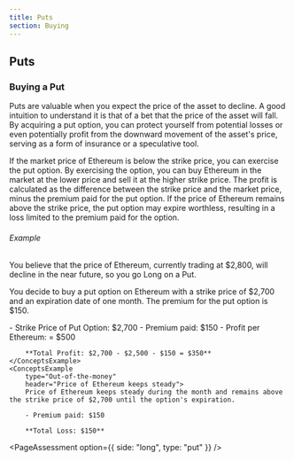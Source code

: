```yaml
---
title: Puts
section: Buying
---
```


## Puts

### Buying a Put

Puts are valuable when you expect the price of the asset to decline. A good intuition to understand it is that of a bet that the price of the asset will fall. By acquiring a put option, you can protect yourself from potential losses or even potentially profit from the downward movement of the asset's price, serving as a form of insurance or a speculative tool.

<ConceptsBoxWrapper>
  <ConceptsBox title="Profit" color="green">
    If the market price of Ethereum is below the strike price, you can exercise
    the put option. By exercising the option, you can buy Ethereum in the market
    at the lower price and sell it at the higher strike price. The profit is
    calculated as the difference between the strike price and the market price,
    minus the premium paid for the put option.
  </ConceptsBox>
  <ConceptsBox title="Loss" color="red">
    If the price of Ethereum remains above the strike price, the put option may
    expire worthless, resulting in a loss limited to the premium paid for the
    option.
  </ConceptsBox>
</ConceptsBoxWrapper>

###### Example

You believe that the price of Ethereum, currently trading at $2,800, will decline in the near future, so you go Long on a Put.

You decide to buy a put option on Ethereum with a strike price of $2,700 and an expiration date of one month. The premium for the put option is $150.

<ConceptsExampleWrapper>
    <ConceptsExample 
        type="In-the-money" 
        header="Price of Ethereum goes to $2,500" >
        - Strike Price of Put Option: $2,700
        - Premium paid: $150 
        - Profit per Ethereum:  = $500

        **Total Profit: $2,700 - $2,500 - $150 = $350**
    </ConceptsExample>
    <ConceptsExample
        type="Out-of-the-money"
        header="Price of Ethereum keeps steady">
        Price of Ethereum keeps steady during the month and remains above the strike price of $2,700 until the option's expiration.

        - Premium paid: $150

        **Total Loss: $150**

  </ConceptsExample>
</ConceptsExampleWrapper>

<PageAssessment option={{ side: "long", type: "put" }} />
